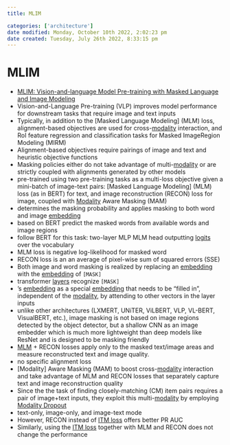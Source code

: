 ```yaml
---
title: MLIM

categories: ['architecture']
date modified: Monday, October 10th 2022, 2:02:23 pm
date created: Tuesday, July 26th 2022, 8:33:15 pm
---
```


# MLIM
- [MLIM: Vision-and-language Model Pre-training with Masked Language and Image Modeling](https://arxiv.org/abs/2109.12178)
- Vision-and-Language Pre-training (VLP) improves model performance for downstream tasks that require image and text inputs
- Typically, in addition to the [Masked Language Modeling] (MLM) loss, alignment-based objectives are used for cross-[modality](Masked Language Modeling] (MLM) loss, alignment-based objectives are used for cross-[modality.qmd) interaction, and RoI feature regression and classification tasks for Masked ImageRegion Modeling (MIRM)
- Alignment-based objectives require pairings of image and text and heuristic objective functions
- Masking policies either do not take advantage of multi-[modality](modality.qmd) or are strictly coupled with alignments generated by other models
- pre-trained using two pre-training tasks as a multi-loss objective given a mini-batch of image-text pairs: [Masked Language Modeling] (MLM) loss (as in BERT) for text, and image reconstruction (RECON) loss for image, coupled with [Modality](Masked Language Modeling] (MLM) loss (as in BERT) for text, and image reconstruction (RECON) loss for image, coupled with [Modality.qmd) Aware Masking (MAM)
- determines the masking probability and applies masking to both word and image [embedding](Embedding.qmd)
- based on BERT predict the masked words from available words and image regions
- follow BERT for this task: two-layer MLP MLM head outputting [logits](Logits.qmd) over the vocabulary
- MLM loss is negative log-likelihood for masked word
- RECON loss is an an average of pixel-wise sum of squared errors (SSE)
- Both image and word masking is realized by replacing an [embedding](Embedding.qmd) with the [embedding](Embedding.qmd) of `[MASK]`
- transformer [layers](Layers.qmd) recognize `[MASK]`
- ’s [embedding](Embedding.qmd) as a special [embedding](Embedding.qmd) that needs to be “filled in”, independent of the [modality](modality.qmd), by attending to other vectors in the layer inputs
- unlike other architectures (LXMERT, UNiTER, ViLBERT, VLP, VL-BERT, VisualBERT, etc.), image masking is not based on image regions detected by the object detector, but a shallow CNN as an image embedder which is much more lightweight than deep models like ResNet and is designed to be masking friendly
- [MLM](MLM.qmd) + RECON losses apply only to the masked text/image areas and measure reconstructed text and image quality.
- no specific alignment loss
- [Modality] Aware Masking (MAM) to boost cross-[modality](Modality] Aware Masking (MAM) to boost cross-[modality.qmd) interaction and take advantage of MLM and RECON losses that separately capture text and image reconstruction quality
- Since the the task of finding closely-matching (CM) item pairs requires a pair of image+text inputs, they exploit this multi-[modality](modality.qmd) by employing [Modality Dropout](Modality%20Dropout.qmd)
- text-only, image-only, and image-text mode
- However, RECON instead of [ITM loss](ITM%20Loss.qmd) offers better PR AUC
- Similarly, using the [ITM loss](ITM%20Loss.qmd) together with MLM and RECON does not change the performance



